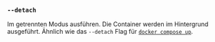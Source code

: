 ### `--detach`

Im getrennten Modus ausführen.
Die Container werden im Hintergrund ausgeführt.
Ähnlich wie das `--detach` Flag für [`docker compose up`][docker compose up].

[docker compose up]: https://docs.docker.com/reference/cli/docker/compose/up/